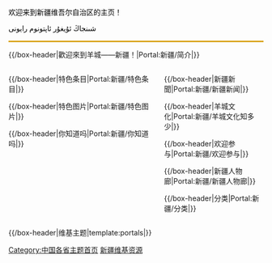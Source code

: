 <!--修改內容請修改對應模板,而不要直接修改這個頁面-->
<div style="border-bottom: 3px solid #daa520;  padding: 0.5em 0 0.17em 0em;  color: #000000; background-color: transparent;"><p style="margin: 0 0 0; font-size: 250%; font-weight: bold; line-height: 1.5;" align="center">欢迎来到新疆维吾尔自治区的主页！</p><p style="margin: 0 0 0; font-size: 250%; font-weight: bold; line-height: 1.5;" align="center">شىنجاڭ ئۇيغۇر ئاپتونوم رايونی</p>
</div>
{{/box-header|歡迎來到羊城——新疆！|Portal:新疆/简介|}}
{{Portal:新疆/简介}}
{{Box-footer|}}
<div style="float:left; width:60%;"> <!-- This width add to the the margin below to equal 100%-->

{{/box-header|特色条目|Portal:新疆/特色条目|}}
{{Portal:新疆/特色条目}}
{{Box-footer|}}

{{/box-header|特色图片|Portal:新疆/特色图片|}}
{{Portal:新疆/特色图片}}
{{Box-footer|}}

{{/box-header|你知道吗|Portal:新疆/你知道吗|}}
{{Portal:新疆/你知道吗}}
{{Box-footer|}}

<!--
{{/box-header|当年今月|Portal:新疆/当年今月|}}
{{Portal:新疆/当年今月/{{CURRENTMONTHNAME}}}}
{{Box-footer|}}

[{{fullurl:Portal:新疆|action=purge}} 刷新]
-->
</div>

<div style="float:right; width:39%"> <!-- This margin should be right of the above -->
{{/box-header|新疆新聞|Portal:新疆/新疆新闻|}}
{{Portal:新疆/新疆新聞}}
{{Box-footer|}}

{{/box-header|羊城文化|Portal:新疆/羊城文化知多少|}}
{{Portal:新疆/羊城文化知多少}}
{{Box-footer|}}

{{/box-header|欢迎参与|Portal:新疆/欢迎参与|}}
{{Portal:新疆/欢迎参与}}
{{Box-footer|}}

{{/box-header|新疆人物廊|Portal:新疆/新疆人物廊|}}
{{Portal:新疆/新疆人物廊}}
{{Box-footer|}}

{{/box-header|分类|Portal:新疆/分类|}}
{{Portal:新疆/分类}}
{{Box-footer|}}
<!--
{{/box-header|维基慢讯|Portal:新疆/维基快讯|}}
{{Portal:新疆/维基快讯}}
{{Box-footer|}}
-->
</div>

<div style="float:right; width:100%">
{{quote|{{新疆条目工作列}}
{{Template:中華人民共和國地理主題瀏覽條}}
}}
{{/box-header|维基主题|template:portals|}}
{{portals}}
{{Box-footer|}}

[[Category:中国各省主题首页|Category:中国各省主题首页]]
[[Category:新疆维基资源|]]